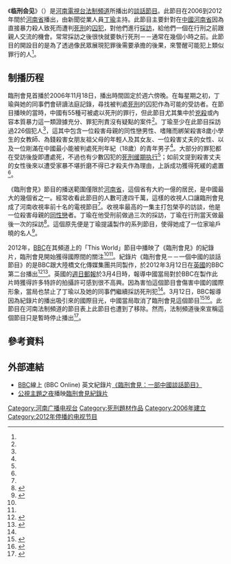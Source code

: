{{Infobox television
| show_name        = 临刑会见
| image            = 
| caption          =
| format           = [[谈话节目|谈话节目]]
| picture_format   =
| runtime          = 60 分钟
| creator          =
| producer         = [[河南电视台法制频道|河南电视台法制频道]]
| starring         = [[丁瑜_(主持人)|丁瑜]]
| opentheme        =
| country          ={{PRC}}
| network          = {{CHN}} [[河南电视台法制频道|河南电视台法制频道]] 
| first_aired      = {{Start date|2006|11|18|df=y}}
| last_aired       = {{End date|2012|03}}
| num_seasons      =
| num_episodes     =  
| website          =
}}
《'''临刑会见'''》（{{lang-en|''Interviews Before Execution''}}）是[[河南電視台法制頻道|河南電視台法制頻道]]所播出的[[談話節目|談話節目]]。此節目在2006到2012年間於[[河南省|河南省]]播出，由新聞從業人員[[丁瑜_(主持人)|丁瑜]]主持。此節目主要針對在[[中國|中國]][[河南省|河南省]]因為直接暴力殺人致死而遭判[[死刑|死刑]]的[[囚犯|囚犯]]，對他們進行[[採訪|採訪]]，給他們一個在行刑之前跟親人交流的機會。常常採訪之後很快就要執行死刑－－通常在幾個小時之前。此節目的開設目的是為了透過像民眾展現犯罪後需要承擔的後果，來警醒可能犯上類似罪行的人<ref name=BBC-2012-03-12/>。

== 制播历程 ==
臨刑會見首播於2006年11月18日，播出時間固定於週六傍晚。在每星期之初，丁瑜與她的同事們會研讀法庭記錄，尋找被判處[[死刑|死刑]]的囚犯作為可能的受訪者。在節目播映的當時，中國有55種可被處以死刑的罪行，但此節目尤其集中於[[兇殺|兇殺]]或內容本質暴力這一類證據充分、罪犯刑責沒有疑點的案件<ref name=BBC-2012-03-12/>。丁瑜至少在此節目採訪過226個犯人<ref name=msnbc-2012-03-13/>，這其中包含一位殺害母親的同性戀男性、嗜賭而綁架殺害8歲小學生的女教師、為錢殺害女朋友祖父母的年輕人及其女友、一位殺害丈夫的女性、以及一位剛滿在中國最小能被判處死刑年紀（18歲）的青年男子<ref name=BBC-2012-03-12/>。大部分的罪犯都在受訪後旋即遭處死，不過也有少數囚犯的[[死刑缓期执行|死刑缓期执行]]<ref name=msnbc-2012-03-13/>；如前文提到殺害丈夫的女性後來以遭受家暴不堪折磨不得已才殺夫作為理由，上訴成功獲得死緩的處置<ref name=BBC-2012-03-12/>。

《臨刑會見》節目的播送範圍僅限於[[河南省|河南省]]，這個省有大約一億的居民，是中國最大的幾個省之一。經常收看此節目的人數可達四千萬，這樣的收視人口讓臨刑會見成了河南收視率前十名的電視節目<ref name=BBC-2012-03-12/>。收視率最高的一集主打包榮亭的訪談，他是一位殺害母親的[[同性戀|同性戀]]者。丁瑜在他受刑前做過三次的採訪，丁瑜在行刑當天做最後一次的採訪<ref name=MoS-2012-03-11>{{cite news |first=Hazel |last=Knowles |url=http://www.dailymail.co.uk/news/article-2109756/The-Execution-Factor-Interviews-death-row-Chinas-new-TV-hit.html |title=The Execution Factor: Interviews on death row have become China's new TV hit |newspaper=Mail on Sunday |publisher=Associated Newspapers Ltd |date=4 March 2012 |accessdate=17 March 2012 |archive-date=2020-12-11 |archive-url=https://web.archive.org/web/20201211094958/https://www.dailymail.co.uk/news/article-2109756/The-Execution-Factor-Interviews-death-row-Chinas-new-TV-hit.html |dead-url=no }}</ref>。這個原先便是丁瑜提議製作的系列節目，使得她成了一位家喻戶曉的名人<ref>{{cite news |url=http://www.irishtimes.com/newspaper/weekend/2012/0317/1224313442680.html |first=Bernice |last=Harrison |title=Unparliamentary behaviour in the house? Switch off, senator |newspaper=The Irish Times |publisher=The Irish Times Trust |date=17 March 2012 |accessdate=17 March 2012 |archive-date=2012-03-24 |archive-url=https://web.archive.org/web/20120324015245/http://www.irishtimes.com/newspaper/weekend/2012/0317/1224313442680.html |dead-url=no }}</ref>。

2012年，[[BBC|BBC]]在其頻道上的「This World」節目中播映了《臨刑會見》的紀錄片，臨刑會見開始獲得國際間的關注<ref name=BBC-2012-03-12/><ref name=Independent-2012-03-14/>。紀錄片《臨刑會見－－一個中國的談話節目》的是BBC跟大陸橋文化傳媒集團共同製作，於2012年3月12日在[[英國|英國]]的BBC第二台播出<ref>{{cite news |first=Tom |last=Sutcliffe |url=http://www.independent.co.uk/arts-entertainment/tv/reviews/last-nights-viewing--this-world-interviews-before-execution-bbc2-china-triumph-and-turmoil-channel-4-7563064.html |title=Last night's viewing – This World: Interviews Before Execution, BBC2; China: Triumph and Turmoil, Channel 4 – Reviews – TV & Radio |publisher=Independent Print Ltd |newspaper=The Independent |date=13 March 2012 |accessdate=17 March 2012 |archive-date=2012-03-15 |archive-url=https://web.archive.org/web/20120315130552/http://www.independent.co.uk/arts-entertainment/tv/reviews/last-nights-viewing--this-world-interviews-before-execution-bbc2-china-triumph-and-turmoil-channel-4-7563064.html |dead-url=no }}</ref><ref>{{cite web |url=http://www.licchina.net/productions/our-productions/DEAD-MAN-TALKING/ |title=Dead Man Talking |publisher=LIC China |accessdate=18 November 2012 |deadurl=yes |archiveurl=https://web.archive.org/web/20120309112902/http://www.licchina.net/productions/our-productions/DEAD-MAN-TALKING/ |archivedate=2012年3月9日 }}</ref>。英國的[[週日郵報|週日郵報]]於3月4日時，報導中國當局對於BBC在製作此片時獲得許多特許的拍攝許可感到很不高興。因為害怕這個節目會傷害中國的國際形象，當局也禁止了丁瑜以及她的同事們繼續採訪死刑犯<ref name=MoS-2012-03-11/>。3月12日，BBC報導因為紀錄片的播出吸引來的國際目光，中國當局取消了臨刑會見這個節目<ref name=BBC-2012-03-12>{{cite news |last=Jones |first=James |url=http://www.bbc.co.uk/news/magazine-17303746 |work=BBC News |title=China's death row TV hit: Interviews Before Execution |publisher=BBC |date=12 March 2012 |accessdate=14 March 2012 |archive-date=2020-12-06 |archive-url=https://web.archive.org/web/20201206015202/https://www.bbc.co.uk/news/magazine-17303746 |dead-url=no }}</ref><ref name=Independent-2012-03-14>{{cite news |first=Clifford |last=Coonan |url=http://www.independent.co.uk/news/world/asia/dead-show-walking-chinas-death-row-interviews-series-faces-axe-7563279.html |title=Dead show walking: China's death row interviews series faces axe |publisher=Independent Print Ltd |newspaper=The Independent |date=14 March 2012 |accessdate=14 March 2012 |archive-date=2019-09-08 |archive-url=https://web.archive.org/web/20190908163713/https://www.independent.co.uk/news/world/asia/dead-show-walking-chinas-death-row-interviews-series-faces-axe-7563279.html |dead-url=no }}</ref>。此節目在河南法制頻道的節目表上此節目也遭到了移除。然而，法制頻道後來宣稱這個節目只是暫時停止播出<ref name=msnbc-2012-03-13>{{cite news |url=http://behindthewall.msnbc.msn.com/_news/2012/03/13/10670072-chinese-tv-show-interviews-before-execution-stirs-controversy |title=Behind The Wall – Chinese TV show 'Interviews before Execution' stirs controversy |publisher=Behindthewall.msnbc.msn.com |date=13 March 2012 |accessdate=14 March 2012 |deadurl=yes |archiveurl=https://web.archive.org/web/20120315185818/http://behindthewall.msnbc.msn.com/_news/2012/03/13/10670072-chinese-tv-show-interviews-before-execution-stirs-controversy |archivedate=2012年3月15日 }}</ref>。

==參考資料==
{{reflist|colwidth=33em}}

==外部連結==
*[[BBC|BBC]]線上 (BBC Online) 英文紀錄片[http://www.bbc.co.uk/programmes/b01dn7rm 《臨刑會見：一部中國談話節目》]{{Wayback|url=http://www.bbc.co.uk/programmes/b01dn7rm |date=20201206015156 }}
*[[公視|公視]][[主題之夜|主題之夜]]播映[http://v.youku.com/v_show/id_XNTEwMjUxNDgw.html 臨刑會見紀錄片]{{Wayback|url=http://v.youku.com/v_show/id_XNTEwMjUxNDgw.html |date=20140319121524 }}

[[Category:河南广播电视台|Category:河南广播电视台]]
[[Category:死刑題材作品|Category:死刑題材作品]]
[[Category:2006年建立|Category:2006年建立]]
[[Category:2012年停播的电视节目|Category:2012年停播的电视节目]]